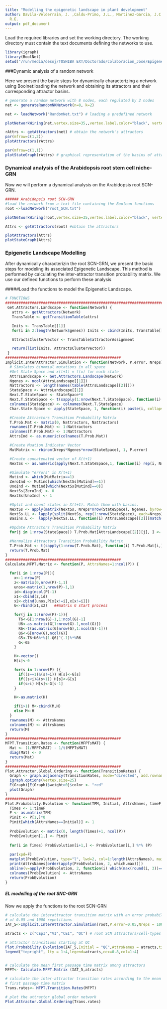 ```yaml
---
title: "Modelling the epigenetic landscape in plant development"
author: Davila-Velderrain, J. ,Caldu-Primo, J.L., Martinez-Garcia, J.C., Alvarez-Buylla,
  R.E.
output: pdf_document
---
```


Load the required libraries and set the working directory. The working directory must contain the text documents defining the networks to use.
```r
library(igraph)
library(BoolNet)
setwd("/run/media/desoj/TOSHIBA EXT/Doctorado/colaboracion_Jose/Epigenetic_Landsape_Modeling_Chapter/EL_Models_Chapter/Analysis")
```

###Dynamic analysis of a random network

Here we present the basic steps for dynamically characterizing a network using Boolnet:loading the network and obtaining its attractors and their corresponding attractor basins.
```r

# generate a random network with 8 nodes, each regulated by 2 nodes
net <- generateRandomNKNetwork(n=8, k=2) 

net <- loadNetwork("RandomNet.txt") # loading a predefined network

plotNetworkWiring(net,vertex.size=35,,vertex.label.color="black", vertex.color="white",vertex.size=25, edge.color="black",layout=layout.circle)

rAttrs <- getAttractors(net) # obtain the network's attractors
par(mfrow=c(1,2))
plotAttractors(rAttrs)

par(mfrow=c(1,1))
plotStateGraph(rAttrs) # graphical representation of the basins of attraction
```

### Dynamical analysis of the Arabidopsis root stem cell niche-GRN

Now we will perform a dynamical analysis on the Arabidopsis root SCN-GRN.

```r
###### Arabidopsis root SCN-GRN
#load the network from a text file containing the Boolean functions
root <-loadNetwork("root_SCN.txt") 

plotNetworkWiring(root,vertex.size=35,vertex.label.color="black", vertex.color="white", edge.color="black",layout= layout.circle)

Attrs <- getAttractors(root) #obtain the attractors

plotAttractors(Attrs)
plotStateGraph(Attrs)
```

### Epigenetic Landscape Modelling
After dynamically characterizin the root SCN-GRN, we present the basic steps for modeling its associated Epigenetic Landscape. This method is performed by calculating the inter-attractor transition probability matrix. We use our defined functions to perform these analysis

#####Load the functions to model the Epigenetic Landscape.
```r
# FUNCTIONS
########################################################################
 Get.Attractors.Landscape <- function(Network) {
   attrs <- getAttractors(Network)
   TransTable <- getTransitionTable(attrs)

   Inits <- TransTable[[1]]
   for(i in 2:length(Network$genes)) Inits <- cbind(Inits, TransTable[[i]])

   AttractsClusterVector <- TransTable$attractorAssignment

   return(list(Inits, AttractsClusterVector))
 }
####################################################
Implicit.InterAttractor.Simulation <- function(Network, P.error, Nreps) {
  # Simulates binomial mutations in all space
  #Get State Space and x(t+1) = f(x) for each state
  AttrsLandscape <- Get.Attractors.Landscape(Network)
  Ngenes <- ncol(AttrsLandscape[[1]])
  Nattractors <- length(names(table(AttrsLandscape[[2]])))
  StateSpace <- AttrsLandscape[[1]]
  Next.T.StateSpace <- StateSpace*0
  Next.T.StateSpace <- t(sapply(1:nrow(Next.T.StateSpace), function(i) Next.T.StateSpace[i,] <- stateTransition(Network, StateSpace[i,])))
  colnames(StateSpace) <- colnames(Next.T.StateSpace)
  Char.State.Space <- apply(StateSpace, 1, function(i) paste(i, collapse=""))

  #Create Attractors Transition Probability Matrix
  T.Prob.Mat <- matrix(0, Nattractors, Nattractors)
  rownames(T.Prob.Mat) <- 1:Nattractors
  colnames(T.Prob.Mat) <- 1:Nattractors
  AttrsInd <- as.numeric(colnames(T.Prob.Mat))

  #Create Muation Indicator Vector
  MutMatrix <- rbinom(Nreps*Ngenes*nrow(StateSpace), 1, P.error)

  #Create concatenated vector of X(t+1)
  NextSs <- as.numeric(apply(Next.T.StateSpace,1, function(i) rep(i, Nreps)))

  #Simulate "errors" in X(t+1)
  Mutind <- which(MutMatrix==1)
  ZeroInd <- Mutind[which(NextSs[Mutind]==1)]
  UnoInd <- Mutind[which(NextSs[Mutind]==0)]
  NextSs[ZeroInd] <- 0
  NextSs[UnoInd] <- 1

  #Split and count states in X(t+1). Match them with basins.
  NextSs <- apply(matrix(NextSs, Nreps*nrow(StateSpace), Ngenes, byrow=TRUE), 1, function(i) paste(i, collapse=""))
  NextSs.LL <- lapply(split(NextSs, rep(1:nrow(StateSpace), each=Nreps)), table)
  Basins.L <-  lapply(NextSs.LL, function(i) AttrsLandscape[[2]][match(names(i), Char.State.Space)])

  #Update Attractors Transition Probability Matrix
  for(j in 1:nrow(StateSpace)) T.Prob.Mat[AttrsLandscape[[2]][j], ] <- T.Prob.Mat[AttrsLandscape[[2]][j], ] + sapply(1:length(AttrsInd), function(i) sum(NextSs.LL[[j]][which(AttrsInd[i]==Basins.L[[j]])]))

  #Normalize Attractors Transition Probability Matrix
  T.Prob.Mat <- t(sapply(1:nrow(T.Prob.Mat), function(i) T.Prob.Mat[i,]/sum(T.Prob.Mat[i,])))
  return(T.Prob.Mat)
}
####################################################
Calculate.MFPT.Matrix <- function(P, AttrsNames=1:ncol(P)) {

  for(i in 1:nrow(P)){
    x<-1:nrow(P)
    z<-matrix(0,nrow(P)-1,1)
    unos<-matrix(1,nrow(P)-1,1)
    id<-diag(ncol(P)-1)
    x1<-cbind(z,id)
    x2<-cbind(unos,P[x[x!=i],x[x!=i]])
    G<-rbind(x1,x2)   ##matrix G start process

    for(j in 1:(nrow(P)-1)){
      T6<-G[1:nrow(G)-1,1:ncol(G)-1]
      U6<-as.matrix(G[1:nrow(G)-1,ncol(G)])
      R6<-t(as.matrix(G[nrow(G),1:ncol(G)-1]))
      Q6<-G[nrow(G),ncol(G)]
      G5<-T6+U6%*%(1-Q6)^(-1)%*%R6
      G<-G5
    }

    H<-vector()
    H[i]<-0

    for(s in 1:nrow(P) ){
      if((s==1)&(s!=i)) H[s]<-G[s]
      if((s<i)&(s>1)) H[s]<-G[s]
      if(s>i) H[s]<-G[s-1]
    }

    H<-as.matrix(H)

    if(i>1) M<-cbind(M,H)
    else M<-H
  }
  rownames(M) <- AttrsNames
  colnames(M) <- AttrsNames
  return(M)
}
####################################################
MFPT.Transition.Rates <- function(MFPTsMAT) {
  Mat <- (1/MFPTsMAT) - 1/t(MFPTsMAT)
  diag(Mat) <- 0
  return(Mat)
}
####################################################
Plot.Attractor.Global.Ordering <- function(TransitionRates) {
  Graph <- graph.adjacency(TransitionRates, mode="directed", add.rownames=TRUE, weighted=TRUE)
  igraph.options(vertex.size=25)
  E(Graph)[E(Graph)$weight>0]$color <- "red"
  plot(Graph)
}
####################################################
Plot.Probability.Evolution <- function(TPM, Initial, AttrsNames, timeF) {
  Times <- 1:timeF
  P <- as.matrix(TPM)
  Pinit <- P[1,]*0
  Pinit[which(AttrsNames==Initial)] <- 1
  
  ProbEvolution <- matrix(0, length(Times)+1, ncol(P))
  ProbEvolution[1,] <- Pinit
  
  for(i in Times) ProbEvolution[i+1,] <- ProbEvolution[i,] %*% (P)
  
  par(xpd=F)
  matplot(ProbEvolution, type="l", lwd=2, col=1:length(AttrsNames), main=paste(Initial,"->", "Probability Temporal Evolution"), xlab="t", ylab="P(A)")
  print(AttrsNames[order(apply(ProbEvolution, 2, which.max))])
  abline(v=apply(ProbEvolution, 2, function(i) which(max(round(i, 3))==round(i, 3))[1]), col=1:length(AttrsNames), lwd=2)
  colnames(ProbEvolution) <- AttrsNames
  return(ProbEvolution)
}
```

##### EL modelling of the root SNC-GRN

Now we apply the functions to the root SCN-GRN
```r
# calculate the interattractor transition matrix with an error probability
# of 0.05 and 1000 repetitions
IAT_5<-Implicit.InterAttractor.Simulation(root,P.error=0.05,Nreps = 1000) 

atracts <- c("CEpI","VI","CEI", "QC") # root SCN attractors/cell-types

# attractor transitions starting at QC
Plot.Probability.Evolution(IAT_5,Initial = "QC",AttrsNames = atracts,timeF=50) 
legend("topright", lty = 1:4,legend=atracts,cex=0.8,col=1:4)


# calculate the mean first passage time matrix among attractors
MFPT<- Calculate.MFPT.Matrix (IAT_5,atracts) 

# calculate the inter-attractor transition rates according to the mean
# first passage time matrix
Trans.rates<- MFPT.Transition.Rates(MFPT) 

# plot the attractor global order network
Plot.Attractor.Global.Ordering(Trans.rates) 

```
